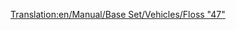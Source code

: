 [[Translation:en/Manual/Base Set/Vehicles/Floss "47"]]
{{en/Trains|Image=[[File:en/Floss47.png]]
|Cost=£21,093 ($42.186)
|Speed=160 km/h (100 mph)
|Weight=112 t
|Power=2,580 hp (1.924 kW)
|Annual=£2,132 ($4.264)
|Designed=1962
|Lifespan=22
|Capacity=N/A
|Description=This splendid specimen of train engine will leave anyone used to the [[en/Manual/Base Set/Vehicles/UU "37"]] awe-struck with its power and speed. While quite expensive, it greatly exceeds the capabilities of its predecessors, and is probably the best of the diesel engines.
|Real-life=[http://en.wikipedia.org/wiki/British_Rail_Class_47 British Rail Class 47]
}}